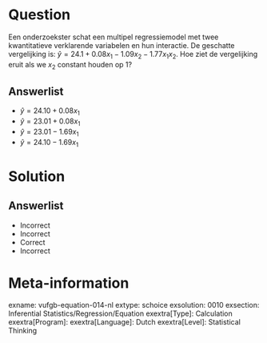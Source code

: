 Question
========

Een onderzoekster schat een multipel regressiemodel met twee kwantitatieve verklarende variabelen en hun interactie. De geschatte vergelijking is: $\hat{y} = 24.1+0.08x_{1}-1.09x_{2}-1.77x_{1}x_{2}$. Hoe ziet de vergelijking eruit als we $x_{2}$ constant houden op 1?
  
Answerlist
----------
* $\hat{y} = 24.10+0.08x_{1}$
* $\hat{y} = 23.01+0.08x_{1}$
* $\hat{y} = 23.01-1.69x_{1}$
* $\hat{y} = 24.10-1.69x_{1}$

Solution
========

Answerlist
----------
* Incorrect
* Incorrect
* Correct
* Incorrect

Meta-information
================
exname: vufgb-equation-014-nl
extype: schoice
exsolution: 0010
exsection: Inferential Statistics/Regression/Equation
exextra[Type]: Calculation
exextra[Program]: 
exextra[Language]: Dutch
exextra[Level]: Statistical Thinking
